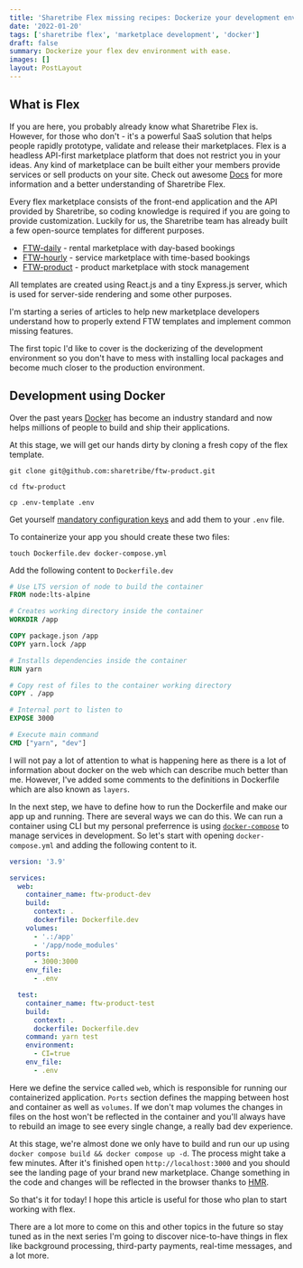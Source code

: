 ```yaml
---
title: 'Sharetribe Flex missing recipes: Dockerize your development environment'
date: '2022-01-20'
tags: ['sharetribe flex', 'marketplace development', 'docker']
draft: false
summary: Dockerize your flex dev environment with ease.
images: []
layout: PostLayout
---
```


## What is Flex

If you are here, you probably already know what Sharetribe Flex is.
However, for those who don't - it's a powerful SaaS solution that helps people rapidly prototype, validate and release their marketplaces.
Flex is a headless API-first marketplace platform that does not restrict you in your ideas. Any kind of marketplace can be built either your members provide services or sell products on your site.
Check out awesome [Docs](https://www.sharetribe.com/docs/) for more information and a better understanding of Sharetribe Flex.

Every flex marketplace consists of the front-end application and the API provided by Sharetribe, so coding knowledge is required if you are going to provide customization.
Luckily for us, the Sharetribe team has already built a few open-source templates for different purposes.

- [FTW-daily](https://github.com/sharetribe/ftw-daily) - rental marketplace with day-based bookings
- [FTW-hourly](https://github.com/sharetribe/ftw-hourly) - service marketplace with time-based bookings
- [FTW-product](https://github.com/sharetribe/ftw-product) - product marketplace with stock management

All templates are created using React.js and a tiny Express.js server, which is used for server-side rendering and some other purposes.

I'm starting a series of articles to help new marketplace developers understand how to properly extend FTW templates and implement common missing features.

The first topic I'd like to cover is the dockerizing of the development environment so you don't have to mess with installing local packages and become much closer to the production environment.

## Development using Docker

Over the past years [Docker](https://docker.io) has become an industry standard and now helps millions of people to build and ship their applications.

At this stage, we will get our hands dirty by cloning a fresh copy of the flex template.

`git clone git@github.com:sharetribe/ftw-product.git`

`cd ftw-product`

`cp .env-template .env`

Get yourself [mandatory configuration keys](https://www.sharetribe.com/docs/introduction/getting-started-with-ftw-daily/#mandatory-integrations) and add them to your `.env` file.

To containerize your app you should create these two files:

`touch Dockerfile.dev docker-compose.yml`

Add the following content to `Dockerfile.dev`

```Dockerfile
# Use LTS version of node to build the container
FROM node:lts-alpine

# Creates working directory inside the container
WORKDIR /app

COPY package.json /app
COPY yarn.lock /app

# Installs dependencies inside the container
RUN yarn

# Copy rest of files to the container working directory
COPY . /app

# Internal port to listen to
EXPOSE 3000

# Execute main command
CMD ["yarn", "dev"]
```

I will not pay a lot of attention to what is happening here as there is a lot of information about docker on the web which can describe much better than me.
However, I've added some comments to the definitions in Dockerfile which are also known as `layers`.

In the next step, we have to define how to run the Dockerfile and make our app up and running. There are several ways we can do this.
We can run a container using CLI but my personal preferrence is using [`docker-compose`](https://docs.docker.com/compose) to manage services in development.
So let's start with opening `docker-compose.yml` and adding the following content to it.

```yaml
version: '3.9'

services:
  web:
    container_name: ftw-product-dev
    build:
      context: .
      dockerfile: Dockerfile.dev
    volumes:
      - '.:/app'
      - '/app/node_modules'
    ports:
      - 3000:3000
    env_file:
      - .env

  test:
    container_name: ftw-product-test
    build:
      context: .
      dockerfile: Dockerfile.dev
    command: yarn test
    environment:
      - CI=true
    env_file:
      - .env
```

Here we define the service called `web`, which is responsible for running our containerized application. `Ports` section defines the mapping between host and container as well as `volumes`.
If we don't map volumes the changes in files on the host won't be reflected in the container and you'll always have to rebuild an image to see every single change, a really bad dev experience.

At this stage, we're almost done we only have to build and run our up using `docker compose build && docker compose up -d`.
The process might take a few minutes. After it's finished open `http://localhost:3000` and you should see the landing page of your brand new marketplace.
Change something in the code and changes will be reflected in the browser thanks to [HMR](https://webpack.js.org/concepts/hot-module-replacement/).

So that's it for today! I hope this article is useful for those who plan to start working with flex.

There are a lot more to come on this and other topics in the future so stay tuned as in the next series I'm going to discover nice-to-have things in flex like background processing, third-party payments, real-time messages, and a lot more.
